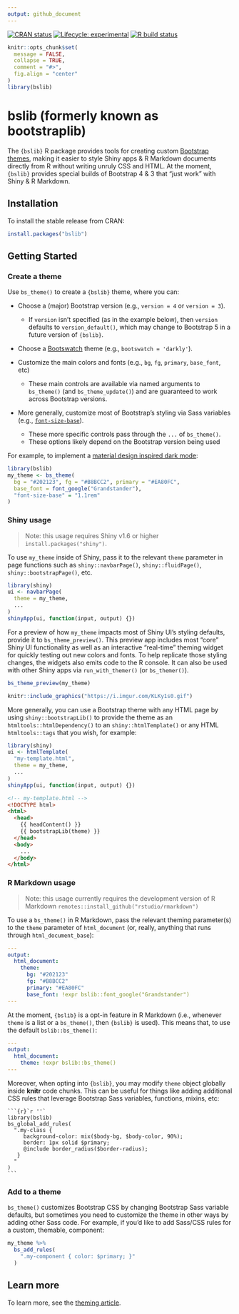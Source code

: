 ```yaml
---
output: github_document
---
```


<!-- badges: start -->

[![CRAN status](https://www.r-pkg.org/badges/version/bslib)](https://cran.r-project.org/package=bslib) [![Lifecycle: experimental](https://img.shields.io/badge/lifecycle-experimental-orange.svg)](https://www.tidyverse.org/lifecycle/#experimental) [![R build status](https://github.com/rstudio/bslib/workflows/R-CMD-check/badge.svg)](https://github.com/rstudio/bslib/actions)

<!-- badges: end -->

```r
knitr::opts_chunk$set(
  message = FALSE,
  collapse = TRUE,
  comment = "#>",
  fig.align = "center"
)
library(bslib)
```

# bslib (formerly known as bootstraplib)

The `{bslib}` R package provides tools for creating custom [Bootstrap themes](https://getbootstrap.com/docs/4.4/getting-started/theming/), making it easier to style Shiny apps & R Markdown documents directly from R without writing unruly CSS and HTML. At the moment, `{bslib}` provides special builds of Bootstrap 4 & 3 that "just work" with Shiny & R Markdown.

## Installation

To install the stable release from CRAN:

```r
install.packages("bslib")
```

## Getting Started

### Create a theme

Use `bs_theme()` to create a `{bslib}` theme, where you can:

- Choose a (major) Bootstrap version (e.g., `version = 4` or `version = 3`).
    - If `version` isn't specified (as in the example below), then `version` defaults to `version_default()`, which may change to Bootstrap 5 in a future version of `{bslib}`.

- Choose a [Bootswatch](https://bootswatch.com/) theme (e.g., `bootswatch = 'darkly'`).

- Customize the main colors and fonts (e.g., `bg`, `fg`, `primary`, `base_font`, etc)
    - These main controls are available via named arguments to `bs_theme()` (and `bs_theme_update()`) and are guaranteed to work across Bootstrap versions.

- More generally, customize most of Bootstrap's styling via Sass variables (e.g., [`font-size-base`](https://github.com/rstudio/bslib/blob/c353705/inst/lib/bootstrap/scss/_variables.scss#L282)).
    - These more specific controls pass through the `...` of `bs_theme()`.
    - These options likely depend on the Bootstrap version being used

For example, to implement a [material design inspired dark mode](https://material.io/design/color/dark-theme.html):

``` r
library(bslib)
my_theme <- bs_theme(
  bg = "#202123", fg = "#B8BCC2", primary = "#EA80FC", 
  base_font = font_google("Grandstander"),
  "font-size-base" = "1.1rem"
)
```

### Shiny usage

> Note: this usage requires Shiny v1.6 or higher `install.packages("shiny")`.

To use `my_theme` inside of Shiny, pass it to the relevant `theme` parameter in page functions such as `shiny::navbarPage()`, `shiny::fluidPage()`, `shiny::bootstrapPage()`, etc.

``` r
library(shiny)
ui <- navbarPage(
  theme = my_theme,
  ...
)
shinyApp(ui, function(input, output) {})
```

For a preview of how `my_theme` impacts most of Shiny UI's styling defaults, provide it to `bs_theme_preview()`. This preview app includes most "core" Shiny UI functionality as well as an interactive "real-time" theming widget for quickly testing out new colors and fonts. To help replicate those styling changes, the widgets also emits code to the R console. It can also be used with other Shiny apps via `run_with_themer()` (or `bs_themer()`).

``` r
bs_theme_preview(my_theme)
```

```r
knitr::include_graphics("https://i.imgur.com/KLKy1s0.gif")
```

More generally, you can use a Bootstrap theme with any HTML page by using `shiny::bootstrapLib()` to provide the theme as an `htmltools::htmlDependency()` to an `shiny::htmlTemplate()` or any HTML `htmltools::tags` that you wish, for example:

``` r
library(shiny)
ui <- htmlTemplate(
  "my-template.html",
  theme = my_theme,
  ...
)
shinyApp(ui, function(input, output) {})
```

``` html
<!-- my-template.html -->
<!DOCTYPE html>
<html>
  <head>
    {{ headContent() }}
    {{ bootstrapLib(theme) }}
  </head>
  <body>
    ...
  </body>
</html>
```

### R Markdown usage

> Note: this usage currently requires the development version of R Markdown `remotes::install_github("rstudio/rmarkdown")`

To use a `bs_theme()` in R Markdown, pass the relevant theming parameter(s) to the `theme` parameter of `html_document` (or, really, anything that runs through `html_document_base`):

``` yaml
---
output:
  html_document:
    theme:
      bg: "#202123"
      fg: "#B8BCC2"
      primary: "#EA80FC"
      base_font: !expr bslib::font_google("Grandstander")
---
```

At the moment, `{bslib}` is a opt-in feature in R Markdown (i.e., whenever `theme` is a list or a `bs_theme()`, then `{bslib}` is used). This means that, to use the default `bslib::bs_theme()`:

``` yaml
---
output:
  html_document:
    theme: !expr bslib::bs_theme()
---
```

Moreover, when opting into `{bslib}`, you may modify `theme` object globally inside **knitr** code chunks. This can be useful for things like adding additional CSS rules that leverage Bootstrap Sass variables, functions, mixins, etc:

    ```{r}`r ''`
    library(bslib)
    bs_global_add_rules(
      ".my-class { 
         background-color: mix($body-bg, $body-color, 90%);
         border: 1px solid $primary;
         @include border_radius($border-radius);
       }
      "
    )
    ```

### Add to a theme

`bs_theme()` customizes Bootstrap CSS by changing Bootstrap Sass variable defaults, but sometimes you need to customize the theme in other ways by adding other Sass code. For example, if you'd like to add Sass/CSS rules for a custom, themable, component:

```r
my_theme %>%
  bs_add_rules(
    ".my-component { color: $primary; }"
  )
```

## Learn more

To learn more, see the [theming article](https://rstudio.github.io/bslib/articles/theming.html).
